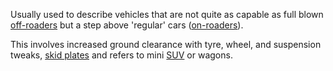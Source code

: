 {{unsourced|date=August 2007}}
{{wikify}}
Usually used to describe vehicles that are not quite as capable as full blown [[off-roaders]] but a step above 'regular' cars ([[on-roaders]]).

This involves increased ground clearance with tyre, wheel, and suspension tweaks, [[skid plates]] and refers to mini [[SUV]] or wagons.